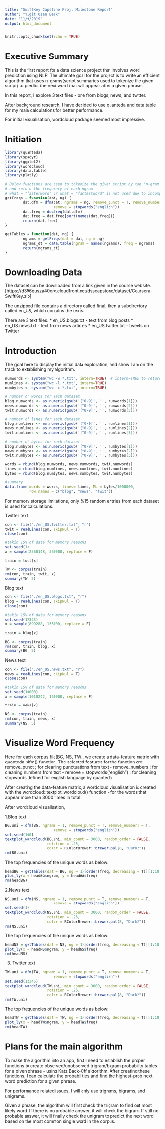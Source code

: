 ```yaml
---
title: "SwiftKey Capstone Proj. Milestone Report"
author: "Yigit Ozan Berk"
date: "11/9/2019"
output: html_document
---
```


```r
knitr::opts_chunk$set(echo = TRUE)
```

# Executive Summary

This is the first report for a data science project that involves word prediction using NLP. The ultimate goal for the project is to write an efficient algorithm that uses n-grams(script summaries used to tokenize the given script) to predict the next word that will appear after a given phrase.

In this report, I explore 3 text files - one from blogs, news, and twitter. 

After background research, I have decided to use quanteda and data.table for my main calculations for better performance. 

For initial visualisation, wordcloud package seemed most impressive.



# Initiation
```r
library(quanteda)
library(spacyr)
library(ggplot2)
library(wordcloud)
library(data.table)
library(plotly)

# Below functions are used to tokenize the given script by the 'n-gram' value, 
# and return the frequency of each ngram
# what = "fasterword" or what = "fastestword" is not used due to incomplete cleaning measures
getFreqs = function(dat, ng) {
        dat.dfm = dfm(dat, ngrams = ng, remove_punct = T, remove_numbers = T,
                      remove = stopwords("english"))
        dat.freq = docfreq(dat.dfm)
        dat.freq = dat.freq[sort(names(dat.freq))] 
        return(dat.freq)
}

getTables = function(dat, ng) {
        ngrams = getFreqs(dat = dat, ng = ng)
        ngrams_dt = data.table(ngram = names(ngrams), freq = ngrams)
        return(ngrams_dt)
}
```

# Downloading Data

The dataset can be downloaded from a link given in the course website. [https://d396qusza40orc.cloudfront.net/dsscapstone/dataset/Coursera-SwiftKey.zip]  

The unzipped file contains a directory called final, then a subdirectory called en_US, which contains the texts.

There are 3 text files.
* en_US.blogs.txt - text from blog posts
* en_US.news.txt - text from news articles
* en_US.twitter.txt - tweets on Twitter

# Introduction

The goal here to display the initial data exploration, and show I am on the track to extablishing my algorithm. 

```r
numwords <- system("wc -w *.txt", intern=TRUE)  # intern=TRUE to return output  
numlines <- system("wc -l *.txt", intern=TRUE)
numbytes <- system("wc -c *.txt", intern=TRUE)

# number of words for each dataset
blog.numwords <- as.numeric(gsub('[^0-9]', '', numwords[1]))
news.numwords <- as.numeric(gsub('[^0-9]', '', numwords[2]))
twit.numwords <- as.numeric(gsub('[^0-9]', '', numwords[3]))

# number of lines for each dataset
blog.numlines <- as.numeric(gsub('[^0-9]', '', numlines[1]))
news.numlines <- as.numeric(gsub('[^0-9]', '', numlines[2]))
twit.numlines <- as.numeric(gsub('[^0-9]', '', numlines[3]))

# number of bytes for each dataset
blog.numbytes <- as.numeric(gsub('[^0-9]', '', numbytes[1]))
news.numbytes <- as.numeric(gsub('[^0-9]', '', numbytes[2]))
twit.numbytes <- as.numeric(gsub('[^0-9]', '', numbytes[3]))

words = rbind(blog.numwords, news.numwords, twit.numwords)
lines = rbind(blog.numlines, news.numlines, twit.numlines)
bytes = rbind(blog.numbytes, news.numbytes, twit.numbytes)

#summary
data.frame(words = words, lines= lines, Mb = bytes/1000000, 
           row.names = c("blog", "news", "twit"))
```

For memory storage limitations, only %15 random entries from each dataset is used for calculations.

Twitter text
```r
con <- file("./en_US.twitter.txt", "r") 
twit = readLines(con, skipNul = T)
close(con)

#takin 15% of data for memory reasons
set.seed(1)
x = sample(2360148, 350000, replace = F)

train = twit[x]

TW <- corpus(train)
rm(con, train, twit, x)
summary(TW, 5)
```

Blog text
```r
con <- file("./en_US.blogs.txt", "r") 
blog = readLines(con, skipNul = T)
close(con)

#takin 15% of data for memory reasons
set.seed(12345)
x = sample(899288, 135000, replace = F)

train = blog[x]

BG <- corpus(train)
rm(con, train, blog, x)
summary(BG, 5)
```

News text

```r

con <- file("./en_US.news.txt", "r") 
news = readLines(con, skipNul = T)
close(con)

#takin 15% of data for memory reasons
set.seed(10000)
x = sample(1010242, 150000, replace = F)

train = news[x]

NS <- corpus(train)
rm(con, train, news, x)
summary(NS, 5)
```



# Visualize Word Frequency

Here for each corpus file(BG, NS, TW), we create a data-feature matrix with quanteda::dfm() function. The selected features for the function are:
- remove_punct ; for cleaning punctuations from text
- remove_numbers ; for cleaning numbers from text
- remove = stopwords("english") ; for cleaning stopwords defined for english language by quanteda

After creating the data-feature matrix, a wordcloud visualisation is created with the wordcloud::textplot_wordcloud() function - for the words that appear more than 3000 times in total.

After wordcloud visualisation, 

1.Blog text
```r
BG.uni = dfm(BG, ngrams = 1, remove_punct = T, remove_numbers = T,
                      remove = stopwords("english"))
set.seed(100)
textplot_wordcloud(BG.uni, min_count = 3000, random_order = FALSE,
                   rotation = .25,
                   color = RColorBrewer::brewer.pal(8, "Dark2"))
rm(BG.uni)
```

The top frequencies of the unique words as below:
```r
headBG = getTables(dat = BG, ng = 1)[order(freq, decreasing = T)][1:10,]
plot_ly(x = headBG$ngram, y = headBG$freq)
rm(headBG)
```


2.News text
```r
NS.uni = dfm(NS, ngrams = 1, remove_punct = T, remove_numbers = T,
                      remove = stopwords("english"))
set.seed(1)
textplot_wordcloud(NS.uni, min_count = 3000, random_order = FALSE,
                   rotation = .25,
                   color = RColorBrewer::brewer.pal(8, "Dark2"))
rm(NS.uni)
```

The top frequencies of the unique words as below:
```r
headNS = getTables(dat = NS, ng = 1)[order(freq, decreasing = T)][1:10,]
plot_ly(x = headNS$ngram, y = headNS$freq)
rm(headNS)
```


3. Twitter text
```r
TW.uni = dfm(TW, ngrams = 1, remove_punct = T, remove_numbers = T,
                      remove = stopwords("english"))
set.seed(12345)
textplot_wordcloud(TW.uni, min_count = 3000, random_order = FALSE,
                   rotation = .25,
                   color = RColorBrewer::brewer.pal(8, "Dark2"))
rm(TW.uni)
```

The top frequencies of the unique words as below:
```r
headTW = getTables(dat = TW, ng = 1)[order(freq, decreasing = T)][1:10,]
plot_ly(x = headTW$ngram, y = headTW$freq)
rm(headTW)
```


# Plans for the main algorithm

To make the algorithm into an app, first I need to establish the proper functions to create observed/unobserved trigram/bigram probability tables for a given phrase - using Katz Back-Off algorithm. After creating these functions, I can calculate the probabilities and find the highest-prob next word prediction for a given phrase. 

For performance related issues, I will only use trigrams, bigrams, and unigrams.

Given a phrase, the algorithm will first check the trigram to find out most likely word. If there is no probable answer, it will check the bigram. If still no probable answer, it will finally check the unigram to predict the next word based on the most common single word in the corpus.



